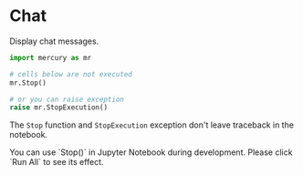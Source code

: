 # Chat

Display chat messages.

```python
import mercury as mr

# cells below are not executed
mr.Stop()

# or you can raise exception
raise mr.StopExecution()
```

The `Stop` function and `StopExecution` exception don't leave traceback in the notebook. 


<Callout type="info">
You can use `Stop()` in Jupyter Notebook during development. Please click `Run All` to see its effect.
</Callout>

